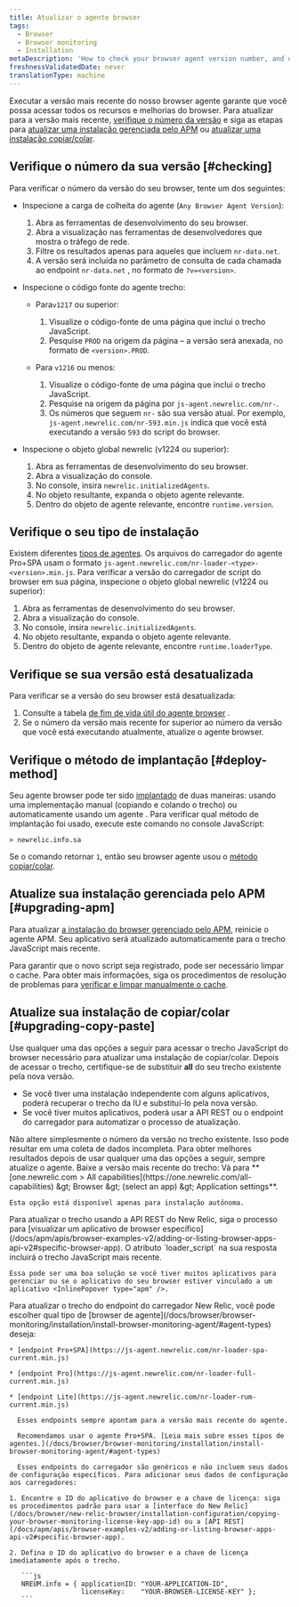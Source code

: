 ```yaml
---
title: Atualizar o agente browser
tags:
  - Browser
  - Browser monitoring
  - Installation
metaDescription: 'How to check your browser agent version number, and update to the latest version of the browser agent.'
freshnessValidatedDate: never
translationType: machine
---
```


Executar a versão mais recente do nosso browser agente garante que você possa acessar todos os recursos e melhorias do browser. Para atualizar para a versão mais recente, [verifique o número da versão](#checking) e siga as etapas para [atualizar uma instalação gerenciada pelo APM](#upgrading-apm) ou [atualizar uma instalação copiar/colar](#upgrading-copy-paste).

## Verifique o número da sua versão [#checking]

Para verificar o número da versão do seu browser, tente um dos seguintes:

* Inspecione a carga de colheita do agente (`Any Browser Agent Version`):

  1. Abra as ferramentas de desenvolvimento do seu browser.
  2. Abra a visualização nas ferramentas de desenvolvedores que mostra o tráfego de rede.
  3. Filtre os resultados apenas para aqueles que incluem `nr-data.net`.
  4. A versão será incluída no parâmetro de consulta de cada chamada ao endpoint `nr-data.net` , no formato de `?v=<version>`.

* Inspecione o código fonte do agente trecho:

  * Para`v1217` ou superior:

    1. Visualize o código-fonte de uma página que inclui o trecho JavaScript.
    2. Pesquise `PROD` na origem da página – a versão será anexada, no formato de `<version>.PROD`.

  * Para `v1216` ou menos:

    1. Visualize o código-fonte de uma página que inclui o trecho JavaScript.
    2. Pesquise na origem da página por `js-agent.newrelic.com/nr-`.
    3. Os números que seguem `nr-` são sua versão atual. Por exemplo, `js-agent.newrelic.com/nr-593.min.js` indica que você está executando a versão `593` do script do browser.

* Inspecione o objeto global newrelic (v1224 ou superior):

  1. Abra as ferramentas de desenvolvimento do seu browser.
  2. Abra a visualização do console.
  3. No console, insira `newrelic.initializedAgents`.
  4. No objeto resultante, expanda o objeto agente relevante.
  5. Dentro do objeto de agente relevante, encontre `runtime.version`.

## Verifique o seu tipo de instalação

Existem diferentes [tipos de agentes](/docs/browser/browser-monitoring/installation/install-browser-monitoring-agent#agent-types). Os arquivos do carregador do agente Pro+SPA usam o formato `js-agent.newrelic.com/nr-loader-<type>-<version>.min.js`. Para verificar a versão do carregador de script do browser em sua página, inspecione o objeto global newrelic (v1224 ou superior):

1. Abra as ferramentas de desenvolvimento do seu browser.
2. Abra a visualização do console.
3. No console, insira `newrelic.initializedAgents`.
4. No objeto resultante, expanda o objeto agente relevante.
5. Dentro do objeto de agente relevante, encontre `runtime.loaderType`.

## Verifique se sua versão está desatualizada

Para verificar se a versão do seu browser está desatualizada:

1. Consulte a tabela [de fim de vida útil do agente browser](/docs/browser/browser-monitoring/getting-started/browser-agent-eol-policy/) .
2. Se o número da versão mais recente for superior ao número da versão que você está executando atualmente, atualize o agente browser.

## Verifique o método de implantação [#deploy-method]

Seu agente browser pode ter sido [implantado](/docs/browser/browser-monitoring/installation/install-browser-monitoring-agent/#options) de duas maneiras: usando uma implementação manual (copiando e colando o trecho) ou automaticamente usando um agente <InlinePopover type="apm" />. Para verificar qual método de implantação foi usado, execute este comando no console JavaScript:

```
> newrelic.info.sa
```

Se o comando retornar `1`, então seu browser agente usou o [método copiar/colar](#upgrading-copy-paste).

## Atualize sua instalação gerenciada pelo APM [#upgrading-apm]

Para atualizar [a instalação do browser gerenciado pelo APM](/docs/browser/browser-monitoring/installation/install-browser-monitoring-agent/#options), reinicie o agente APM. Seu aplicativo será atualizado automaticamente para o trecho JavaScript mais recente.

Para garantir que o novo script seja registrado, pode ser necessário limpar o cache. Para obter mais informações, siga os procedimentos de resolução de problemas para [verificar e limpar manualmente o cache](/docs/browser/new-relic-browser/troubleshooting/troubleshooting-browser-monitoring-installation#manual_check_cache).

## Atualize sua instalação de copiar/colar [#upgrading-copy-paste]

Use qualquer uma das opções a seguir para acessar o trecho JavaScript do browser necessário para atualizar uma instalação de copiar/colar. Depois de acessar o trecho, certifique-se de substituir <DNT>**all**</DNT> do seu trecho existente pela nova versão.

* Se você tiver uma instalação independente com alguns aplicativos, poderá recuperar o trecho da IU e substituí-lo pela nova versão.
* Se você tiver muitos aplicativos, poderá usar a API REST ou o endpoint do carregador para automatizar o processo de atualização.

<Callout variant="caution">
  Não altere simplesmente o número da versão no trecho existente. Isso pode resultar em uma coleta de dados incompleta. Para obter melhores resultados depois de usar qualquer uma das opções a seguir, sempre atualize o agente.
</Callout>

<CollapserGroup>
  <Collapser id="snippet" title="Recuperar o trecho da interface">
    Baixe a versão mais recente do trecho: Vá para <DNT>**[one.newrelic.com &gt; All capabilities](https://one.newrelic.com/all-capabilities) &amp;gt; Browser &amp;gt; (select an app) &amp;gt; Application settings**</DNT>.

    Esta opção está disponível apenas para instalação autônoma.
  </Collapser>

  <Collapser id="rest_api" title="Extraia o trecho com a API REST">
    Para atualizar o trecho usando a API REST do New Relic, siga o processo para [visualizar um aplicativo de browser específico](/docs/apm/apis/browser-examples-v2/adding-or-listing-browser-apps-api-v2#specific-browser-app). O atributo `loader_script` na sua resposta incluirá o trecho JavaScript mais recente.

    Essa pode ser uma boa solução se você tiver muitos aplicativos para gerenciar ou se o aplicativo do seu browser estiver vinculado a um aplicativo <InlinePopover type="apm" />.
  </Collapser>

  <Collapser id="end_point" title="Atualizar usando o endpoint do carregador">
    Para atualizar o trecho do endpoint do carregador New Relic, você pode escolher qual tipo de [browser de agente](/docs/browser/browser-monitoring/installation/install-browser-monitoring-agent/#agent-types) deseja:

    * [endpoint Pro+SPA](https://js-agent.newrelic.com/nr-loader-spa-current.min.js)

    * [endpoint Pro](https://js-agent.newrelic.com/nr-loader-full-current.min.js)

    * [endpoint Lite](https://js-agent.newrelic.com/nr-loader-rum-current.min.js)

      Esses endpoints sempre apontam para a versão mais recente do agente.

      Recomendamos usar o agente Pro+SPA. [Leia mais sobre esses tipos de agentes.](/docs/browser/browser-monitoring/installation/install-browser-monitoring-agent/#agent-types)

      Esses endpoints do carregador são genéricos e não incluem seus dados de configuração específicos. Para adicionar seus dados de configuração aos carregadores:

    1. Encontre o ID do aplicativo do browser e a chave de licença: siga os procedimentos padrão para usar a [interface do New Relic](/docs/browser/new-relic-browser/installation-configuration/copying-your-browser-monitoring-license-key-app-id) ou a [API REST](/docs/apm/apis/browser-examples-v2/adding-or-listing-browser-apps-api-v2#specific-browser-app).

    2. Defina o ID do aplicativo do browser e a chave de licença imediatamente após o trecho.

       ```js
       NREUM.info = { applicationID: "YOUR-APPLICATION-ID",
                      licenseKey:    "YOUR-BROWSER-LICENSE-KEY" };
       ```
  </Collapser>
</CollapserGroup>